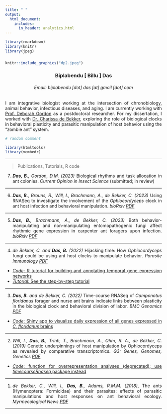 ```yaml
---
title: " "
output: 
  html_document:
    includes:
      in_header: analytics.html
---
```



```r
library(rmarkdown)
library(knitr)
library(jpeg)
```

###
###
```r
knitr::include_graphics("dp2.jpeg")
```

<h3 style="text-align: center;" markdown="1">Biplabendu [ Billu ] Das</h3>     

<h6 style="text-align: center;" markdown="1">Email: biplabendu [dot] das [at] gmail [dot] com</h6>     
       
### 

I am integrative biologist working at the intersection of chronobiology, animal behavior, infectious diseases, and aging. I am currently working with [Prof. Deborah Gordon](http://web.stanford.edu/~dmgordon/index.html) as a postdoctoral researcher. For my dissertation, I worked with [Dr. Charissa de Bekker](http://sciences.ucf.edu/biology/debekkerlab/), exploring the role of biological clocks in behavioral plasticity and parasitic manipulation of host behavior using the "zombie ant" system.

<style>
body {text-align: justify}
</style>

<script type='text/javascript' src='https://d1bxh8uas1mnw7.cloudfront.net/assets/embed.js'></script>

```r
# random comment

library(htmltools)
library(vembedr)

```

----------------------------------

> Publications, Tutorials, R code

7. _**Das, B.**, Gordon, D.M. (2023)_ Biological rhythms and task allocation in ant colonies. _Current Opinion in Insect Science_ (submitted; in review)

----------------------------------

6. _**Das, B.**, Brouns, R., Will, I., Brachmann, A., de Bekker, C. (2023)_ Using RNASeq to investigate the involvement of the _Ophiocordyceps_ clock in ant host infection and behavioral manipulation. _bioRxiv_ [*PDF*](https://www.biorxiv.org/content/10.1101/2023.01.20.524843v2.abstract)
<div class='altmetric-embed' data-badge-popover="right" data-badge-type='medium-bar' data-doi="10.1101/2023.01.20.524843"></div>

----------------------------------

5. _**Das, B.**, Brachmann, A., de Bekker, C. (2023)_ Both behavior-manipulating and non-manipulating entomopathogenic fungi affect rhythmic gene expression in carpenter ant foragers upon infection. _bioRxiv_ [*PDF*](https://www.biorxiv.org/content/10.1101/2023.01.19.524837v2.abstract)
<div class='altmetric-embed' data-badge-popover="right" data-badge-type='medium-bar' data-doi="10.1101/2023.01.19.524837"></div>

----------------------------------

4. _de Bekker, C. and **Das, B.** (2022)_ Hijacking time: How _Ophiocordyceps_ fungi could be using ant host clocks to manipulate behavior. _Parasite Immunology_ [*PDF*](https://doi.org/10.1111/pim.12909)
<div class='altmetric-embed' data-badge-popover="right" data-badge-type='medium-bar' data-doi="10.1111/pim.12909"></div>

- [*Code*: R tutorial for building and annotating temporal gene expression networks](https://github.com/biplabendu/deBekker_and_Das_2021/blob/master/scripts/methods_tutorial_wgcna_cflo_ophio_22Oct21.Rmd)
- [*Tutorial*: See the step-by-step tutorial](https://github.com/biplabendu/deBekker_and_Das_2021/blob/master/manuscript/pim12909-sup-0001-supinfo.pdf)

----------------------------------

3. _**Das, B.** and de Bekker, C. (2022)_ Time-course RNASeq of _Camponotus floridanus_ forager and nurse
ant brains indicate links between plasticity in the biological clock and behavioral division of labor. _BMC Genomics_ [*PDF*](https://rdcu.be/cHq80)  
<div class='altmetric-embed' data-badge-popover="right" data-badge-type='medium-bar' data-doi="10.1186/s12864-021-08282-x"></div>
    
- [*Code*: Shiny app to visualize daily expression of all genes expressed in *C. floridanus* brains](https://biplabendu.shinyapps.io/CFlo_Daily_Gene_Expression/)

----------------------------------

2. _Will, I., **Das, B.**, Trinh, T., Brachmann, A., Ohm, R. A., de Bekker, C. (2019)_ Genetic underpinnings of host manipulation by Ophiocordyceps as revealed by comparative transcriptomics. _G3: Genes, Genomes, Genetics_ [*PDF*](https://academic.oup.com/g3journal/article/10/7/2275/6026297)  
<div class='altmetric-embed' data-badge-popover="right" data-badge-type='medium-bar' data-doi="10.1534/g3.120.401290"></div>
    
- [*Code*: function for overrepresentation analyses (deprecated); use _timecourseRnaseq_ package instead](https://github.com/biplabendu/Will_et_al_2020)

----------------------------------

1. _de Bekker, C., Will, I., **Das, B**., Adams, R.M.M. (2018)_, The ants (Hymenoptera: Formicidae) and their parasites: effects of parasitic manipulations and host responses on ant behavioral ecology. _Myrmecological News_ [*PDF*](https://myrmecologicalnews.org/cms/index.php?option=com_content&view=category&id=1528&Itemid=425)

----------------------------------

